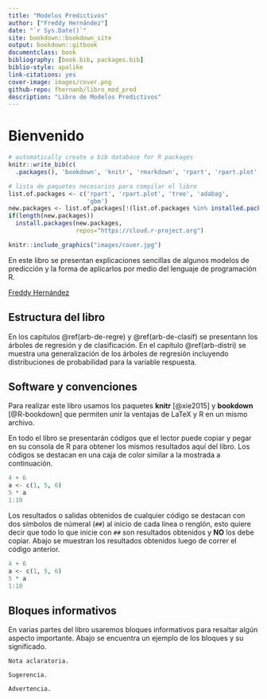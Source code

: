 ```yaml
--- 
title: "Modelos Predictivos"
author: ["Freddy Hernández"]
date: "`r Sys.Date()`"
site: bookdown::bookdown_site
output: bookdown::gitbook
documentclass: book
bibliography: [book.bib, packages.bib]
biblio-style: apalike
link-citations: yes
cover-image: images/cover.png
github-repo: fhernanb/libro_mod_pred
description: "Libro de Modelos Predictivos"
---
```


# Bienvenido {-}

```r
# automatically create a bib database for R packages
knitr::write_bib(c(
  .packages(), 'bookdown', 'knitr', 'rmarkdown', 'rpart', 'rpart.plot', 'MPV', 'tree', 'adabag', 'gbm', 'MASS', 'disttree', 'RelDists', 'gamlss'), 'packages.bib')
```

```r
# lista de paquetes necesarios para compilar el libro
list.of.packages <- c('rpart', 'rpart.plot', 'tree', 'adabag',
                      'gbm')
new.packages <- list.of.packages[!(list.of.packages %in% installed.packages()[,"Package"])]
if(length(new.packages)) 
  install.packages(new.packages,
                   repos="https://cloud.r-project.org")
```

```r
knitr::include_graphics("images/cover.jpg")
```

En este libro se presentan explicaciones sencillas de algunos modelos de predicción y la forma de aplicarlos por medio del lenguaje de programación R.

[Freddy Hernández](https://fhernanb.github.io/)  

## Estructura del libro {-}

En los capítulos \@ref(arb-de-regre) y \@ref(arb-de-clasif) se presentann los árboles de regresión y de clasificación. En el capítulo \@ref(arb-distri) se muestra una generalización de los árboles de regresión incluyendo distribuciones de probabilidad para la variable respuesta.

## Software y convenciones {-}

Para realizar este libro usamos los paquetes **knitr**\index{knitr} [@xie2015] y **bookdown**\index{bookdown} [@R-bookdown] que permiten unir la ventajas de LaTeX y R en un mismo archivo.

En todo el libro se presentarán códigos que el lector puede copiar y pegar en su consola de R para obtener los mismos resultados aquí del libro. Los códigos se destacan en una caja de color similar a la mostrada a continuación.

```r
4 + 6
a <- c(1, 5, 6)
5 * a
1:10
```

Los resultados o salidas obtenidos de cualquier código se destacan con dos símbolos de númeral (`##`) al inicio de cada línea o renglón, esto quiere decir que todo lo que inicie con `##` son resultados obtenidos y __NO__ los debe copiar. Abajo se muestran los resultados obtenidos luego de correr el código anterior.

```r
4 + 6
a <- c(1, 5, 6)
5 * a
1:10
```

## Bloques informativos {-}
En varias partes del libro usaremos bloques informativos para resaltar algún aspecto importante. Abajo se encuentra un ejemplo de los bloques y su significado.

```block2
Nota aclaratoria.
```

```block2
Sugerencia.
```

```block2
Advertencia.
```
